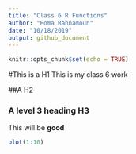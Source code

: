 ```yaml
---
title: "Class 6 R Functions"
author: "Homa Rahnamoun"
date: "10/18/2019"
output: github_document
---
```


```r
knitr::opts_chunk$set(echo = TRUE)
```

#This is a H1
This is my class 6 work

##A H2

### A level 3 heading H3
This will be **good**
```r
plot(1:10)
```
